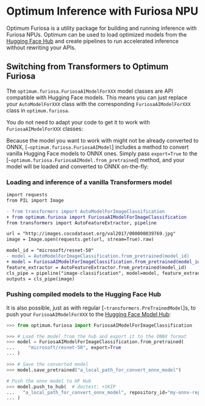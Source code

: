 # Optimum Inference with Furiosa NPU

Optimum Furiosa is a utility package for building and running inference with Furiosa NPUs.
Optimum can be used to load optimized models from the [Hugging Face Hub](hf.co/models) and create pipelines
to run accelerated inference without rewriting your APIs.

## Switching from Transformers to Optimum Furiosa

The `optimum.furiosa.FuriosaAIModelForXXX` model classes are API compatible with Hugging Face models. This
means you can just replace your `AutoModelForXXX` class with the corresponding `FuriosaAIModelForXXX` class in `optimum.furiosa`.

You do not need to adapt your code to get it to work with `FuriosaAIModelForXXX` classes:

Because the model you want to work with might not be already converted to ONNX,  [`~optimum.furiosa.FuriosaAIModel`]
includes a method to convert vanilla Hugging Face models to ONNX ones. Simply pass `export=True` to the
[`~optimum.furiosa.FuriosaAIModel.from_pretrained`] method, and your model will be loaded and converted to ONNX on-the-fly:

### Loading and inference of a vanilla Transformers model

```diff
import requests
from PIL import Image

- from transformers import AutoModelForImageClassification
+ from optimum.furiosa import FuriosaAIModelForImageClassification
from transformers import AutoFeatureExtractor, pipeline

url = "http://images.cocodataset.org/val2017/000000039769.jpg"
image = Image.open(requests.get(url, stream=True).raw)

model_id = "microsoft/resnet-50"
- model = AutoModelForImageClassification.from_pretrained(model_id)
+ model = FuriosaAIModelForImageClassification.from_pretrained(model_id, export=True, input_shape_dict={"pixel_values": [1, 3, 224, 224]}, output_shape_dict={"logits": [1, 1000]},)
feature_extractor = AutoFeatureExtractor.from_pretrained(model_id)
cls_pipe = pipeline("image-classification", model=model, feature_extractor=feature_extractor)
outputs = cls_pipe(image)
```


### Pushing compiled models to the Hugging Face Hub

It is also possible, just as with regular [`~transformers.PreTrainedModel`]s, to push your `FurisoaAIModelForXXX` to the
[Hugging Face Model Hub](https://hf.co/models):

```python
>>> from optimum.furiosa import FuriosaAIModelForImageClassification

>>> # Load the model from the hub and export it to the ONNX format
>>> model = FuriosaAIModelForImageClassification.from_pretrained(
...     "microsoft/resnet-50", export=True
... )

>>> # Save the converted model
>>> model.save_pretrained("a_local_path_for_convert_onnx_model")

# Push the onnx model to HF Hub
>>> model.push_to_hub(  # doctest: +SKIP
...   "a_local_path_for_convert_onnx_model", repository_id="my-onnx-repo", use_auth_token=True
... )
```